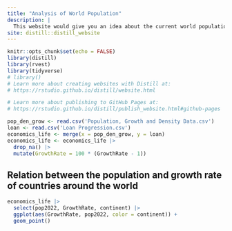 ```yaml
---
title: "Analysis of World Population"
description: |
  This website would give you an idea about the current world population and different indices based upon population.
site: distill::distill_website
---
```


```r
knitr::opts_chunk$set(echo = FALSE)
library(distill)
library(rvest)
library(tidyverse)
# library()
# Learn more about creating websites with Distill at:
# https://rstudio.github.io/distill/website.html

# Learn more about publishing to GitHub Pages at:
# https://rstudio.github.io/distill/publish_website.html#github-pages

pop_den_grow <- read.csv('Population, Growth and Density Data.csv')
loan <- read.csv('Loan Progression.csv')
economics_life <- merge(x = pop_den_grow, y = loan)
economics_life <- economics_life |>
  drop_na() |>
  mutate(GrowthRate = 100 * (GrowthRate - 1))
```


## Relation between the population and growth rate of countries around the world
```r
economics_life |>
  select(pop2022, GrowthRate, continent) |>
  ggplot(aes(GrowthRate, pop2022, color = continent)) +
  geom_point()

```

